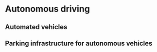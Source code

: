 # Autonomous driving {#connected}

## Automated vehicles {#av}

## Parking infrastructure for autonomous vehicles {#parking_av}




